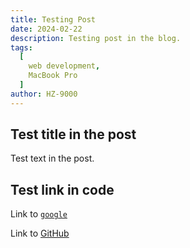 ```yaml
---
title: Testing Post
date: 2024-02-22
description: Testing post in the blog.
tags:
  [
    web development,
    MacBook Pro
  ]
author: HZ-9000
---
```


## Test title in the post

Test text in the post.

## Test link in code

Link to [`google`](https://google.com)

Link to [GitHub](https://github.com)
